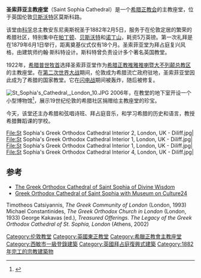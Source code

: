 {{coord|51|30|44.9|N|0|11|29.3|W|region:GB_type:landmark|display=title}}
{{Infobox church
| name             = 圣索菲亚主教座堂
| image            = St Sophia's Cathedral, London 04.JPG
| denomination     = [[希腊正教会|希腊正教会]]
| architect        = 约翰·斯科特
| style            = 拜占庭复兴 
| dedicated_date   = 1882年2月5日
| address          = [[伦敦|伦敦]][[贝斯沃特|贝斯沃特]]
| country          = [[英国|英国]]
}}
'''圣索菲亚主教座堂'''（Saint Sophia Cathedral）是一个[[希腊正教会|希腊正教会]]的主教座堂，位于英国伦敦[[贝斯沃特|贝斯沃特]]区莫斯科路。

该堂由[[科孚|科孚]]总主教安东尼奥斯祝圣于1882年2月5日，服务于在伦敦定居的繁荣的希腊社区，特别集中在[[帕丁顿|帕丁顿]]、[[贝斯沃特|贝斯沃特]]和[[诺丁山|诺丁山]]，耗资5万英镑。第一次礼拜是在1879年6月1日举行，距离奠基仪式仅有18个月。圣索菲亚堂为拜占庭复兴风格，由建筑师约翰·斯科特设计。斯科特曾负责设计多个著名英国教堂。

1922年，[[君士坦丁堡普世牧首区|希腊普世牧首]]选择圣索菲亚堂作为[[希腊正教推雅推喇暨大不列颠总教区|希腊正教推雅推喇暨大不列颠总教区]]的主教座堂。在[[第二次世界大战|第二次世界大战]]期间，伦敦成为希腊流亡政府驻地，圣索菲亚堂因此成为了希腊的国家教堂。它在[[闪电战|闪电战]]期间被轰炸，随后被修复。

[[File:St_Sophia's_Cathedral,_London_10.JPG|thumb]]
2006年，在教堂的地下室开设一个小型博物馆<ref>{{cite web |url=http://www.culture24.org.uk/history+%2526+heritage/time/georgian+and+victorian/art41930 |title=London's oldest surviving Greek cathedral celebrates new museum opening |author=Matti, Siba |publisher=Culture24 |date=30 November 2006 |accessdate=20 November 2009 |archive-date=2012-03-20 |archive-url=https://web.archive.org/web/20120320071306/http://www.culture24.org.uk/history+%26+heritage/time/georgian+and+victorian/art41930 |dead-url=no }}</ref>，展示19世纪伦敦的希腊社区捐赠给主教座堂的珍宝。

今天，该堂还主办希腊和弦唱诗班、拜占庭音乐，和学习希腊的历史和语言，教授希腊舞蹈课的学校。

<gallery>
File:St Sophia's Greek Orthodox Cathedral Interior 2, London, UK - Diliff.jpg|
File:St Sophia's Greek Orthodox Cathedral Interior 1, London, UK - Diliff.jpg|
File:St Sophia's Greek Orthodox Cathedral Interior 1, London, UK - Diliff.jpg|
File:St Sophia's Greek Orthodox Cathedral Interior 4, London, UK - Diliff.jpg|
</gallery>

==参考==
{{Reflist|group=n}}  
{{Reflist}}
*[http://www.stsophia.org.uk The Greek Orthodox Cathedral of Saint Sophia of Divine Wisdom] {{Wayback|url=http://www.stsophia.org.uk/ |date=20201101072712 }}
*[http://www.culture24.org.uk/am38933 Greek Orthodox Cathedral of Saint Sophia with Museum on Culture24] {{Wayback|url=http://www.culture24.org.uk/am38933 |date=20201127001251 }}
Timotheos Catsiyannis, ''The Greek Community of London'' (London, 1993)
Michael Constantinides, ''The Greek Orthodox Church in London'' (London, 1933)
George Kakavas (ed.), ''Treasured Offerings. The Legacy of the Greek Orthodox Cathedral of St. Sophia, London'' (Athens, 2002)

{{伦敦教堂}}

[[Category:伦敦教堂|Category:伦敦教堂]]
[[Category:英國東正教堂|Category:英國東正教堂]]
[[Category:希臘正教會主教座堂|Category:希臘正教會主教座堂]]
[[Category:西敏市一級登錄建築|Category:西敏市一級登錄建築]]
[[Category:英國拜占庭復興式建築|Category:英國拜占庭復興式建築]]
[[Category:1882年完工的宗教建築物|Category:1882年完工的宗教建築物]]
